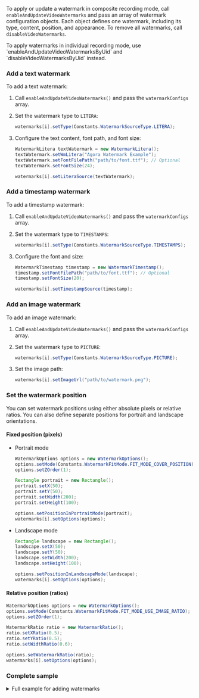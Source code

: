 <PlatformWrapper platform="linux-java">

To apply or update a watermark in composite recording mode, call `enableAndUpdateVideoWatermarks` and pass an array of watermark configuration objects. Each object defines one watermark, including its type, content, position, and appearance. To remove all watermarks, call `disableVideoWatermarks`.

<Admonition type="info" info="info">
To apply watermarks in individual recording mode, use `enableAndUpdateVideoWatermarksByUid` and `disableVideoWatermarksByUid` instead.
</Admonition>

### Add a text watermark

To add a text watermark:

1. Call `enableAndUpdateVideoWatermarks()` and pass the `watermarkConfigs` array.
2. Set the watermark type to `LITERA`:

   ```java
   watermarks[i].setType(Constants.WatermarkSourceType.LITERA);
   ```

3. Configure the text content, font path, and font size:

   ```java
   WatermarkLitera textWatermark = new WatermarkLitera();
   textWatermark.setWmLitera("Agora Watermark Example");
   textWatermark.setFontFilePath("path/to/font.ttf"); // Optional
   textWatermark.setFontSize(24);

   watermarks[i].setLiteraSource(textWatermark);
   ```

### Add a timestamp watermark

To add a timestamp watermark:

1. Call `enableAndUpdateVideoWatermarks()` and pass the `watermarkConfigs` array.
2. Set the watermark type to `TIMESTAMPS`:

   ```java
   watermarks[i].setType(Constants.WatermarkSourceType.TIMESTAMPS);
   ```

3. Configure the font and size:

   ```java
   WatermarkTimestamp timestamp = new WatermarkTimestamp();
   timestamp.setFontFilePath("path/to/font.ttf"); // Optional
   timestamp.setFontSize(20);

   watermarks[i].setTimestampSource(timestamp);
   ```

### Add an image watermark

To add an image watermark:

1. Call `enableAndUpdateVideoWatermarks()` and pass the `watermarkConfigs` array.
2. Set the watermark type to `PICTURE`:

   ```java
   watermarks[i].setType(Constants.WatermarkSourceType.PICTURE);
   ```

3. Set the image path:

   ```java
   watermarks[i].setImageUrl("path/to/watermark.png");
   ```

### Set the watermark position

You can set watermark positions using either absolute pixels or relative ratios. You can also define separate positions for portrait and landscape orientations.

#### Fixed position (pixels)

- Portrait mode

   ```java
   WatermarkOptions options = new WatermarkOptions();
   options.setMode(Constants.WatermarkFitMode.FIT_MODE_COVER_POSITION);
   options.setZOrder(1);

   Rectangle portrait = new Rectangle();
   portrait.setX(50);
   portrait.setY(50);
   portrait.setWidth(200);
   portrait.setHeight(100);

   options.setPositionInPortraitMode(portrait);
   watermarks[i].setOptions(options);
   ```

- Landscape mode

   ```java
   Rectangle landscape = new Rectangle();
   landscape.setX(50);
   landscape.setY(50);
   landscape.setWidth(200);
   landscape.setHeight(100);

   options.setPositionInLandscapeMode(landscape);
   watermarks[i].setOptions(options);
   ```

#### Relative position (ratios)

```java
WatermarkOptions options = new WatermarkOptions();
options.setMode(Constants.WatermarkFitMode.FIT_MODE_USE_IMAGE_RATIO);
options.setZOrder(1);

WatermarkRatio ratio = new WatermarkRatio();
ratio.setXRatio(0.5);
ratio.setYRatio(0.5);
ratio.setWidthRatio(0.6);

options.setWatermarkRatio(ratio);
watermarks[i].setOptions(options);
```

### Complete sample

<details>
<summary>Full example for adding watermarks</summary>

```java
if (recorderConfig.getWaterMark() != null && !recorderConfig.getWaterMark().isEmpty()) {
  WatermarkConfig[] watermarks = new WatermarkConfig[recorderConfig.getWaterMark().size()];

  for (int i = 0; i < watermarks.length; i++) {
    WatermarkInfo info = recorderConfig.getWaterMark().get(i);
    watermarks[i] = new WatermarkConfig();
    watermarks[i].setIndex(i + 1);

    WatermarkSourceType type = Utils.convertToWatermarkSourceType(info.getType());
    watermarks[i].setType(type);

    if (type == WatermarkSourceType.LITERA) {
      WatermarkLitera litera = new WatermarkLitera();
      litera.setWmLitera(info.getLitera());
      litera.setFontFilePath(info.getFontFilePath());
      litera.setFontSize(info.getFontSize());
      watermarks[i].setLiteraSource(litera);

    } else if (type == WatermarkSourceType.TIMESTAMPS) {
      WatermarkTimestamp timestamp = new WatermarkTimestamp();
      timestamp.setFontFilePath(info.getFontFilePath());
      timestamp.setFontSize(info.getFontSize());
      watermarks[i].setTimestampSource(timestamp);

    } else if (type == WatermarkSourceType.PICTURE) {
      watermarks[i].setImageUrl(info.getImgUrl());
    }

    WatermarkOptions options = new WatermarkOptions();
    options.setMode(Constants.WatermarkFitMode.FIT_MODE_COVER_POSITION);
    options.setZOrder(info.getZorder());

    Rectangle portrait = new Rectangle();
    portrait.setX(info.getX());
    portrait.setY(info.getY());
    portrait.setWidth(info.getWidth());
    portrait.setHeight(info.getHeight());

    Rectangle landscape = new Rectangle();
    landscape.setX(info.getX());
    landscape.setY(info.getY());
    landscape.setWidth(info.getWidth());
    landscape.setHeight(info.getHeight());

    options.setPositionInPortraitMode(portrait);
    options.setPositionInLandscapeMode(landscape);
    watermarks[i].setOptions(options);
  }

  agoraMediaRtcRecorder.enableAndUpdateVideoWatermarks(watermarks);
}
```
</details>

</PlatformWrapper>
